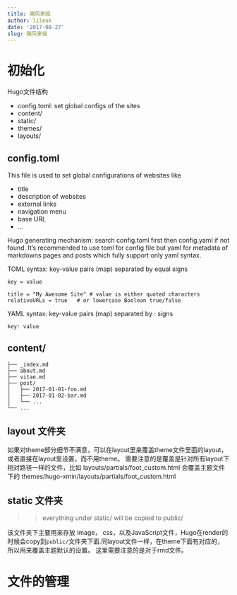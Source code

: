 ```yaml
---
title: 飓风来临
author: lileok
date: '2017-08-27'
slug: 飓风来临
---
```




# 初始化

Hugo文件结构

* config.toml: set global configs of the sites
* content/
* static/
* themes/
* layouts/

## config.toml

This file is used to set global configurations of websites like

* title
* description of websites
* external links
* navigation menu
* base URL
* ...

Hugo generating mechanism: search config.toml first then config.yaml if not found. It's recommended to use toml for config file but yaml for metadata of markdowns pages and posts which fully support only yaml syntax.

TOML syntax: key-value pairs (map) separated by equal signs

``` 
key = value

title = "My Awesome Site" # value is either quoted characters 
relativeURLs = true   # or lowercase Boolean true/false
```
YAML syntax: key-value pairs (map) separated by : signs

```
key: value

```



## content/ 

```
├── _index.md
├── about.md
├── vitae.md
├── post/
│   ├── 2017-01-01-foo.md
│   ├── 2017-01-02-bar.md
│   └── ...
└── ...
```

## layout 文件夹

如果对theme部分细节不满意，可以在layout里来覆盖theme文件里面的layout，或者直接在layout里设置，而不用theme。
需要注意的是覆盖是针对所有layout下相对路径一样的文件，比如
layouts/partials/foot_custom.html 会覆盖主题文件下的
themes/hugo-xmin/layouts/partials/foot_custom.html

## static 文件夹

>> everything under static/ will be copied to public/

该文件夹下主要用来存放 image， css，以及JavaScript文件，Hugo在render的时候会copy到`public/`文件夹下面.同layout文件一样，在theme下面有对应的，所以用来覆盖主题默认的设置。
这里需要注意的是对于rmd文件。

# 文件的管理

